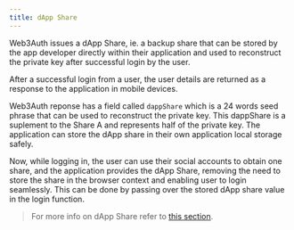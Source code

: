 ```yaml
---
title: dApp Share
---
```


Web3Auth issues a dApp Share, ie. a backup share that can be stored by the app developer directly within their application and used to reconstruct the
private key after successful login by the user.

After a successful login from a user, the user details are returned as a response to the application in mobile devices.

Web3Auth reponse has a field called `dappShare` which is a 24 words seed phrase that can be used to reconstruct the private key. This dappShare is a
suplement to the Share A and represents half of the private key. The application can store the dApp share in their own application local storage
safely.

Now, while logging in, the user can use their social accounts to obtain one share, and the application provides the dApp Share, removing the need to
store the share in the browser context and enabling user to login seamlessly. This can be done by passing over the stored dApp share value in the
login function.

> For more info on dApp Share refer to [this section](/docs/sdk/android/dapp-share).
